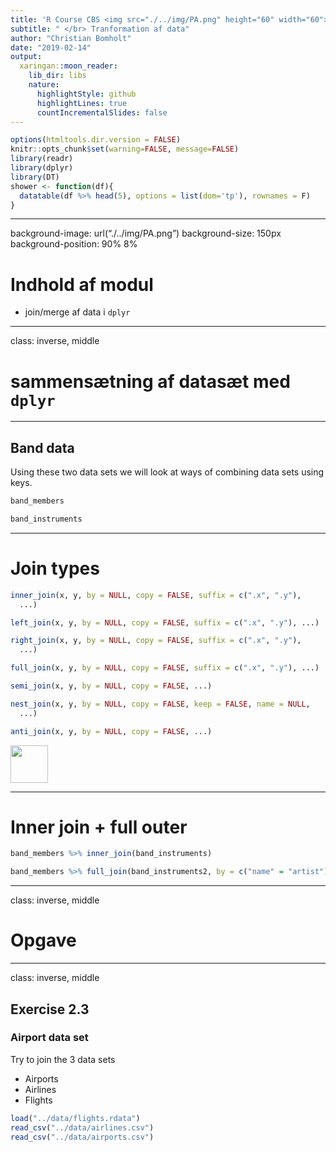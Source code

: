 ```yaml
---
title: 'R Course CBS <img src="./../img/PA.png" height="60" width="60"> '
subtitle: " </br> Tranformation af data"
author: "Christian Bomholt"
date: "2019-02-14"
output:
  xaringan::moon_reader:
    lib_dir: libs
    nature:
      highlightStyle: github
      highlightLines: true
      countIncrementalSlides: false
---
```


```r
options(htmltools.dir.version = FALSE)
knitr::opts_chunk$set(warning=FALSE, message=FALSE)
library(readr)
library(dplyr)
library(DT)
shower <- function(df){
  datatable(df %>% head(5), options = list(dom='tp'), rownames = F)
}
```


---

background-image: url("./../img/PA.png")
background-size: 150px
background-position: 90% 8%

# Indhold af modul

- join/merge af data i `dplyr`

---

class: inverse, middle

# sammensætning af datasæt med `dplyr`

---

## Band data

Using these two data sets we will look at ways of combining data sets using keys.

```r
band_members
```


```r
band_instruments
```

---

# Join types

```r
inner_join(x, y, by = NULL, copy = FALSE, suffix = c(".x", ".y"),
  ...)

left_join(x, y, by = NULL, copy = FALSE, suffix = c(".x", ".y"), ...)

right_join(x, y, by = NULL, copy = FALSE, suffix = c(".x", ".y"),
  ...)

full_join(x, y, by = NULL, copy = FALSE, suffix = c(".x", ".y"), ...)

semi_join(x, y, by = NULL, copy = FALSE, ...)

nest_join(x, y, by = NULL, copy = FALSE, keep = FALSE, name = NULL,
  ...)

anti_join(x, y, by = NULL, copy = FALSE, ...)
```

<img src="./../img/PA.png" height="60" width="60">

---

# Inner join + full outer

```r
band_members %>% inner_join(band_instruments)
```


```r
band_members %>% full_join(band_instruments2, by = c("name" = "artist"))
```



---

class: inverse, middle

# Opgave

---
class: inverse, middle


## Exercise 2.3

### Airport data set

Try to join the 3 data sets

- Airports
- Airlines
- Flights


```r
load("../data/flights.rdata")
read_csv("../data/airlines.csv")
read_csv("../data/airports.csv")
```



